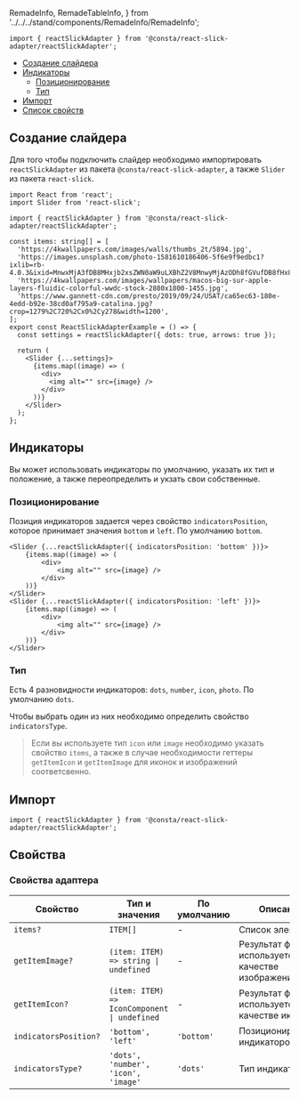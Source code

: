   RemadeInfo,
  RemadeTableInfo,
} from '../../../stand/components/RemadeInfo/RemadeInfo';

```tsx
import { reactSlickAdapter } from '@consta/react-slick-adapter/reactSlickAdapter';
```

<MdxMenu>

- [Создание слайдера](#создание-слайдера)
- [Индикаторы](#индикаторы)
  - [Позиционирование](#позиционирование)
  - [Тип](#тип)
- [Импорт](#импорт)
- [Список свойств](#свойства)

</MdxMenu>

## Создание слайдера

Для того чтобы подключить слайдер необходимо импортировать `reactSlickAdapter` из пакета `@consta/react-slick-adapter`, а также `Slider` из пакета `react-slick`.

```tsx
import React from 'react';
import Slider from 'react-slick';

import { reactSlickAdapter } from '@consta/react-slick-adapter/reactSlickAdapter';

const items: string[] = [
  'https://4kwallpapers.com/images/walls/thumbs_2t/5894.jpg',
  'https://images.unsplash.com/photo-1581610186406-5f6e9f9edbc1?ixlib=rb-4.0.3&ixid=MnwxMjA3fDB8MHxjb2xsZWN0aW9uLXBhZ2V8MnwyMjAzODh8fGVufDB8fHx8&w=1000&q=80',
  'https://4kwallpapers.com/images/wallpapers/macos-big-sur-apple-layers-fluidic-colorful-wwdc-stock-2880x1800-1455.jpg',
  'https://www.gannett-cdn.com/presto/2019/09/24/USAT/ca65ec63-180e-4edd-b92e-38cd0af795a9-catalina.jpg?crop=1279%2C720%2Cx0%2Cy278&width=1200',
];
export const ReactSlickAdapterExample = () => {
  const settings = reactSlickAdapter({ dots: true, arrows: true });

  return (
    <Slider {...settings}>
      {items.map((image) => (
        <div>
          <img alt="" src={image} />
        </div>
      ))}
    </Slider>
  );
};
```

<ReactSlickAdapterExample />

## Индикаторы

Вы может использовать индикаторы по умолчанию, указать их тип и положение, а также переопределить и укзать свои собственные.

### Позиционирование

Позиция индикаторов задается через свойство `indicatorsPosition`, которое принимает значения `bottom` и `left`. По умолчанию `bottom`.

```tsx
<Slider {...reactSlickAdapter({ indicatorsPosition: 'bottom' })}>
    {items.map((image) => (
        <div>
            <img alt="" src={image} />
        </div>
    ))}
</Slider>
<Slider {...reactSlickAdapter({ indicatorsPosition: 'left' })}>
    {items.map((image) => (
        <div>
            <img alt="" src={image} />
        </div>
    ))}
</Slider>
```

<ReactSlickAdapterExampleIndicatorsPosition />

### Тип

Есть 4 разновидности индикаторов: `dots`, `number`, `icon`, `photo`. По умолчанию `dots`.

Чтобы выбрать один из них необходимо определить свойство `indicatorsType`.

> Если вы используете тип `icon` или `image` необходимо указать свойство `items`, а также в случае необходимости геттеры `getItemIcon` и `getItemImage` для иконок и изображений соответсвенно.

<ReactSlickAdapterExampleIndicatorsType />

## Импорт

```tsx
import { reactSlickAdapter } from '@consta/react-slick-adapter/reactSlickAdapter';
```

## Свойства

<RemadeTableInfo apiUrl="https://react-slick.neostack.com/docs/api" />

### Свойства адаптера

| Свойство              | Тип и значения                                                  | По умолчанию | Описание                                              |
| --------------------- | --------------------------------------------------------------- | ------------ | ----------------------------------------------------- |
| `items?`              | `ITEM[]`                                                        | -            | Список элементов                                      |
| `getItemImage?`       | `(item: ITEM) => string `<code>&#124;</code>` undefined`        | -            | Результат функции используется в качестве изображения |
| `getItemIcon?`        | `(item: ITEM) => IconComponent `<code>&#124;</code>` undefined` | -            | Результат функции используется в качестве иконки      |
| `indicatorsPosition?` | `'bottom', 'left'`                                              | `'bottom'`   | Позиционирование индикаторов                          |
| `indicatorsType?`     | `'dots', 'number', 'icon', 'image'`                             | `'dots'`     | Тип индикаторов                                       |
